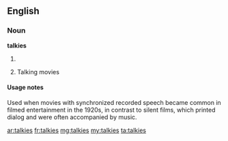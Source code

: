 ==English==

===Noun===
'''talkies'''

# {{plural of|talkie}}
# {{context|dated|lang=en}} Talking movies

====Usage notes====
Used when movies with synchronized recorded speech became common in filmed entertainment in the 1920s, in contrast to silent films, which printed dialog and were often accompanied by music.

[[ar:talkies]]
[[fr:talkies]]
[[mg:talkies]]
[[my:talkies]]
[[ta:talkies]]